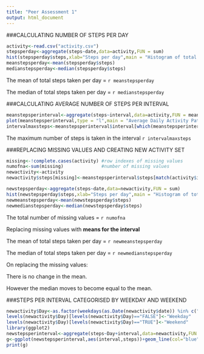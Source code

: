 ```yaml
---
title: "Peer Assessment 1"
output: html_document
---
```


###CALCULATING NUMBER OF STEPS PER DAY
```r
activity<-read.csv("activity.csv")
stepsperday<-aggregate(steps~date,data=activity,FUN = sum)
hist(stepsperday$steps,xlab="Steps per day",main = "Histogram of total steps taken per day")
meanstepsperday<-mean(stepsperday$steps)
medianstepsperday<-median(stepsperday$steps)
```

The mean of total steps taken per day = `r meanstepsperday`

The median of total steps taken per day = `r medianstepsperday`

###CALCULATING AVERAGE NUMBER OF STEPS PER INTERVAL
```r
meanstepsperinterval<-aggregate(steps~interval,data=activity,FUN = mean)
plot(meanstepsperinterval,type = "l",main = "Average Daily Activity Pattern")
intervalmaxsteps<-meanstepsperinterval$interval[which(meanstepsperinterval$steps==max(meanstepsperinterval$steps))]
```

The maximum number of steps is taken in the interval `r intervalmaxsteps`

###REPLACING MISSING VALUES AND CREATING NEW ACTIVITY SET
```r
missing<-!complete.cases(activity) #row indexes of missing values
numofna<-sum(missing)              #number of missing values
newactivity<-activity
newactivity$steps[missing]<-meanstepsperinterval$steps[match(activity$interval[missing],meanstepsperinterval$interval)] #replace the missing values by mean for that interval

newstepsperday<-aggregate(steps~date,data=newactivity,FUN = sum)
hist(newstepsperday$steps,xlab="Steps per day",main = "Histogram of total steps taken per day")
newmeanstepsperday<-mean(newstepsperday$steps)
newmedianstepsperday<-median(newstepsperday$steps)

```

The total number of missing values = `r numofna`

Replacing missing values with **means for the interval**

The mean of total steps taken per day = `r newmeanstepsperday`

The median of total steps taken per day = `r newmedianstepsperday`

On replacing the missing values:

There is no change in the mean.

However the median moves to become equal to the mean.


###STEPS PER INTERVAL CATEGORISED BY WEEKDAY AND WEEKEND
```r
newactivity$Day<-as.factor(weekdays(as.Date(newactivity$date)) %in% c("Saturday","Sunday"))
levels(newactivity$Day)[levels(newactivity$Day)=="FALSE"]<-"Weekday"
levels(newactivity$Day)[levels(newactivity$Day)=="TRUE"]<-"Weekend"
library(ggplot2)
newstepsperinterval<-aggregate(steps~Day+interval,data=newactivity,FUN = mean)
g<-ggplot(newstepsperinterval,aes(interval,steps))+geom_line(col="blue")+facet_grid(Day~.)
print(g)
```

